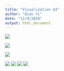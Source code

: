 ```yaml
---
title: "Visualization A3"
author: "Qian Yi"
date: "12/9/2020"
output: html_document
---
```


![](webimage/a3p1.png)

![](webimage/a3p2.png)

![](webimage/a3p3.png)

![](webimage/a3p4.png)
![](webimage/a3p5.png)
![](webimage/a3p6.png)
![](webimage/a3p7.png)

